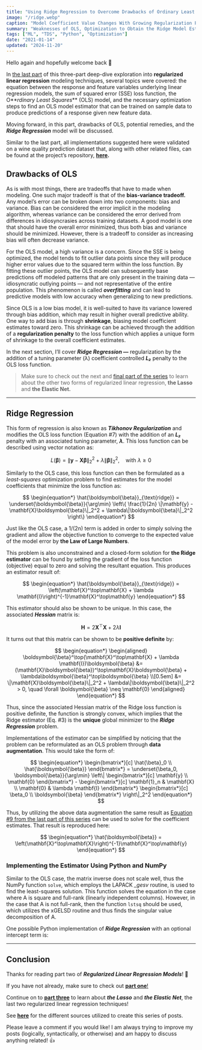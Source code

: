 ```yaml
---
title: "Using Ridge Regression to Overcome Drawbacks of Ordinary Least Squares (OLS)"
image: "/ridge.webp"
caption: "Model Coefficient Value Changes With Growing Regularization Penalty Values (Image by author)"
summary: "Weaknesses of OLS, Optimization to Obtain the Ridge Model Estimator, and an Implementation in Python Using Numpy"
tags: ["ML", "TDS", "Python", "Optimization"]
date: "2021-01-14"
updated: "2024-11-20"
---
```


Hello again and hopefully welcome back 👋

In [the last part](/blog/posts/regularized-linear-regression-models-pt1) of this three-part deep-dive exploration into **regularized linear regression** modeling techniques, several topics were covered: the equation between the response and feature variables underlying linear regression models, the sum of squared error (SSE) loss function, the O**_rdinary Least Squares_** (OLS) model, and the necessary optimization steps to find an OLS model estimator that can be trained on sample data to produce predictions of a response given new feature data.

Moving forward, in this part, drawbacks of OLS, potential remedies, and the **_Ridge Regression_** model will be discussed.

Similar to the last part, all implementations suggested here were validated on a wine quality prediction dataset that, along with other related files, can be found at the project’s repository, [**here**](http://github.com/wyattowalsh/regularized-linear-regression-deep-dive)**.**

## Drawbacks of OLS

As is with most things, there are tradeoffs that have to made when modeling. One such major tradeoff is that of the **bias-variance tradeoff.** Any model’s error can be broken down into two components: bias and variance. Bias can be considered the error implicit in the modeling algorithm, whereas variance can be considered the error derived from differences in idiosyncrasies across training datasets. A good model is one that should have the overall error minimized, thus both bias and variance should be minimized. However, there is a tradeoff to consider as increasing bias will often decrease variance.

For the OLS model, a high variance is a concern. Since the SSE is being optimized, the model tends to fit outlier data points since they will produce higher error values due to the squared term within the loss function. By fitting these outlier points, the OLS model can subsequently base predictions off modeled patterns that are only present in the training data — idiosyncratic outlying points — and not representative of the entire population. This phenomenon is called **_overfitting_** and can lead to predictive models with low accuracy when generalizing to new predictions.

Since OLS is a low bias model, it is well-suited to have its variance lowered through bias addition, which may result in higher overall predictive ability. One way to add bias is through **shrinkage**, biasing model coefficient estimates toward zero. This shrinkage can be achieved through the addition of a **regularization penalty** to the loss function which applies a unique form of shrinkage to the overall coefficient estimates.

In the next section, I’ll cover **_Ridge Regression_ —** regularization by the addition of a tuning parameter (λ) coefficient controlled **_L₂_** penalty to the OLS loss function.

> Make sure to check out the next and [final part of the series](/blog/regularized-linear-regression-models-pt3) to learn about the other two forms of regularized linear regression, **the Lasso** and **the Elastic Net.**

---

## Ridge Regression

This form of regression is also known as **_Tikhonov Regularization_** and modifies the OLS loss function (Equation #7) with the addition of an **_L₂_** penalty with an associated tuning parameter, **_λ_**. This loss function can be described using vector notation as:

$$
\begin{equation*}
L(\boldsymbol{\beta}) = \|\mathbf{y} - \mathbf{X}\boldsymbol{\beta}\|_2^2 + \lambda\|\boldsymbol{\beta}\|_2^2, \quad \text{with } \lambda \geq 0
\end{equation*}
$$

Similarly to the OLS case, this loss function can then be formulated as a _least-squares_ optimization problem to find estimates for the model coefficients that minimize the loss function as:

$$
\begin{equation*}
\hat{\boldsymbol{\beta}}_{\text{ridge}} = \underset{\boldsymbol{\beta}}{\arg\min} \left\{ \frac{1}{2n} \|\mathbf{y} - \mathbf{X}\boldsymbol{\beta}\|_2^2 + \lambda\|\boldsymbol{\beta}\|_2^2 \right\}
\end{equation*}
$$

Just like the OLS case, a 1/(2n) term is added in order to simply solving the gradient and allow the objective function to converge to the expected value of the model error by **the Law of Large Numbers**.

This problem is also unconstrained and a closed-form solution for **the Ridge estimator** can be found by setting the gradient of the loss function (objective) equal to zero and solving the resultant equation. This produces an estimator result of:

$$
\begin{equation*}
\hat{\boldsymbol{\beta}}_{\text{ridge}} = \left(\mathbf{X}^\top\mathbf{X} + \lambda \mathbf{I}\right)^{-1}\mathbf{X}^\top\mathbf{y}
\end{equation*}
$$

This estimator should also be shown to be unique. In this case, the associated **_Hessian_** matrix is:

$$
\begin{equation*}
\mathbf{H} = 2\mathbf{X}^\top\mathbf{X} + 2\lambda \mathbf{I}
\end{equation*}
$$

It turns out that this matrix can be shown to be **positive definite** by:

$$
\begin{equation*}
\begin{aligned}
\boldsymbol{\beta}^\top(\mathbf{X}^\top\mathbf{X} + \lambda \mathbf{I})\boldsymbol{\beta} 
&= (\mathbf{X}\boldsymbol{\beta})^\top\mathbf{X}\boldsymbol{\beta} + \lambda\boldsymbol{\beta}^\top\boldsymbol{\beta} \\[0.5em]
&= \|\mathbf{X}\boldsymbol{\beta}\|_2^2 + \lambda\|\boldsymbol{\beta}\|_2^2 > 0, \quad \forall \boldsymbol{\beta} \neq \mathbf{0}
\end{aligned}
\end{equation*}
$$

Thus, since the associated Hessian matrix of the Ridge loss function is positive definite, the function is strongly convex, which implies that the Ridge estimator (Eq. #3) is the **unique** global minimizer to the **_Ridge Regression_** problem.

Implementations of the estimator can be simplified by noticing that the problem can be reformulated as an OLS problem through **data augmentation**. This would take the form of:

$$
\begin{equation*}
\begin{bmatrix*}[c] 
\hat{\beta}_0 \\ 
\hat{\boldsymbol{\beta}}
\end{bmatrix*} = \underset{\beta_0, \boldsymbol{\beta}}{\arg\min} \left\| 
\begin{bmatrix*}[c] 
\mathbf{y} \\ 
\mathbf{0}
\end{bmatrix*} - 
\begin{bmatrix*}[c] 
\mathbf{1}_n & \mathbf{X} \\ 
\mathbf{0} & \lambda \mathbf{I}
\end{bmatrix*}
\begin{bmatrix*}[c] 
\beta_0 \\ 
\boldsymbol{\beta}
\end{bmatrix*} \right\|_2^2
\end{equation*}
$$

Thus, by utilizing the above data augmentation the same result as [Equation #9 from the last part of this series](https://towardsdatascience.com/regularized-linear-regression-models-57bbdce90a8c) can be used to solve for the coefficient estimates. That result is reproduced here:

$$
\begin{equation*}
\hat{\boldsymbol{\beta}} = \left(\mathbf{X}^\top\mathbf{X}\right)^{-1}\mathbf{X}^\top\mathbf{y}
\end{equation*}
$$

### Implementing the Estimator Using Python and NumPy

Similar to the OLS case, the matrix inverse does not scale well, thus the NumPy function `solve`, which employs the LAPACK _\_gesv_ routine, is used to find the least-squares solution. This function solves the equation in the case where A is square and full-rank (linearly independent columns). However, in the case that A is not full-rank, then the function `lstsq` should be used, which utilizes the xGELSD routine and thus finds the singular value decomposition of A.

One possible Python implementation of **_Ridge Regression_** with an optional intercept term is:

<Gist url="https://gist.github.com/wyattowalsh/ea40197ce51b41503bfa188b4ffcecb6" />

---

## Conclusion

Thanks for reading part two of **_Regularized Linear Regression Models_**! 🙌

If you have not already, make sure to check out [**part one**!](/blog/posts/regularized-linear-regression-models-pt1)

Continue on to [**part three**](/blog/posts/regularized-linear-regression-models-pt3) to learn about **_the Lasso_** and **_the Elastic Net_**, the last two regularized linear regression techniques!

See [**here**](https://github.com/wyattowalsh/regularized-linear-regression-deep-dive/blob/master/SOURCES.md) for the different sources utilized to create this series of posts.

Please leave a comment if you would like! I am always trying to improve my posts (logically, syntactically, or otherwise) and am happy to discuss anything related! 👍